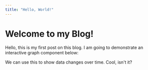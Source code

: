 ```yaml
---
title: "Hello, World!"
---
```


# Welcome to my Blog!

Hello, this is my first post on this blog. I am going to demonstrate an interactive graph component below:

We can use this to show data changes over time. Cool, isn't it?
